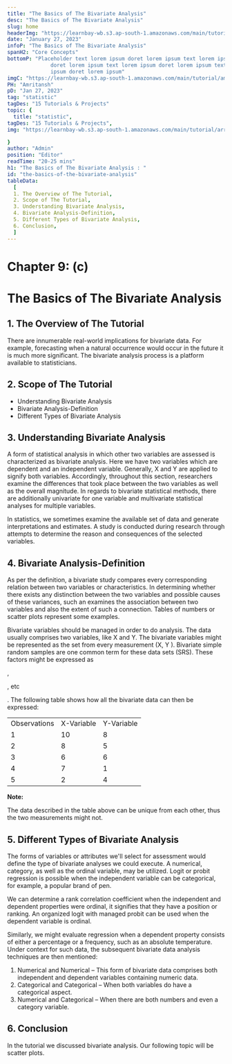 ```yaml
---
title: "The Basics of The Bivariate Analysis"
desc: "The Basics of The Bivariate Analysis"
slug: home
headerImg: "https://learnbay-wb.s3.ap-south-1.amazonaws.com/main/tutorial/python.png"
date: "January 27, 2023"
infoP: "The Basics of The Bivariate Analysis"
spanH2: "Core Concepts"
bottomP: "Placeholder text lorem ipsum doret lorem ipsum text lorem ipsum
              doret lorem ipsum text lorem ipsum doret lorem ipsum text lorem
              ipsum doret lorem ipsum"
imgC: "https://learnbay-wb.s3.ap-south-1.amazonaws.com/main/tutorial/amritansh.png"
PH: "Amritansh"
pD: "Jan 27, 2023"
tag: "statistic"
tagDes: "15 Tutorials & Projects"
topic: {
  title: "statistic",
tagDes: "15 Tutorials & Projects",
img: "https://learnbay-wb.s3.ap-south-1.amazonaws.com/main/tutorial/arrow.png"

}
author: "Admin"
position: "Editor"
readTime: "20-25 mins"
h1: "The Basics of The Bivariate Analysis : "
id: "the-basics-of-the-bivariate-analysis"
tableData:
  [
  1. The Overview of The Tutorial, 
  2. Scope of The Tutorial,  
  3. Understanding Bivariate Analysis,  
  4. Bivariate Analysis-Definition,
  5. Different Types of Bivariate Analysis,
  6. Conclusion,
  ]
---
```


# **Chapter 9: (c)**


# **The Basics of The Bivariate Analysis**


## 1. The Overview of The Tutorial

There are innumerable real-world implications for bivariate data. For example, forecasting when a natural occurrence would occur in the future it is much more significant. The bivariate analysis process is a platform available to statisticians.


## 2. Scope of The Tutorial



* Understanding Bivariate Analysis
* Bivariate Analysis-Definition 
* Different Types of Bivariate Analysis


## 3. Understanding Bivariate Analysis

A form of statistical analysis in which other two variables are assessed is characterized as bivariate analysis. Here we have two variables which are dependent and an independent variable. Generally, X and Y are applied to signify both variables. Accordingly, throughout this section, researchers examine the differences that took place between the two variables as well as the overall magnitude. In regards to bivariate statistical methods, there are additionally univariate for one variable and multivariate statistical analyses for multiple variables.

In statistics, we sometimes examine the available set of data and generate interpretations and estimates. A study is conducted during research through attempts to determine the reason and consequences of the selected variables.


## 4. Bivariate Analysis-Definition 

As per the definition, a bivariate study compares every corresponding relation between two variables or characteristics. In determining whether there exists any distinction between the two variables and possible causes of these variances, such an examines the association between two variables and also the extent of such a connection. Tables of numbers or scatter plots represent some examples.

Bivariate variables should be managed in order to do analysis. The data usually comprises two variables, like X and Y. The bivariate variables might be represented as the set from every measurement (X, Y ). Bivariate simple random samples are one common term for these data sets (SRS). These factors might be expressed as 

, 

, etc 

. The following table shows how all the bivariate data can then be expressed:


<table>
  <tr>
   <td>Observations
   </td>
   <td>X-Variable
   </td>
   <td>Y-Variable
   </td>
  </tr>
  <tr>
   <td>1
   </td>
   <td>10
   </td>
   <td>8
   </td>
  </tr>
  <tr>
   <td>2
   </td>
   <td>8
   </td>
   <td>5
   </td>
  </tr>
  <tr>
   <td>3
   </td>
   <td>6
   </td>
   <td>6
   </td>
  </tr>
  <tr>
   <td>4
   </td>
   <td>7
   </td>
   <td>1
   </td>
  </tr>
  <tr>
   <td>5
   </td>
   <td>2
   </td>
   <td>4
   </td>
  </tr>
</table>



**Note:**

The data described in the table above can be unique from each other, thus the two measurements might not.


## 5. Different Types of Bivariate Analysis

The forms of variables or attributes we'll select for assessment would define the type of bivariate analyses we could execute. A numerical, category, as well as the ordinal variable, may be utilized. Logit or probit regression is possible when the independent variable can be categorical, for example, a popular brand of pen.

We can determine a rank correlation coefficient when the independent and dependent properties were ordinal, it signifies that they have a position or ranking. An organized logit with managed probit can be used when the dependent variable is ordinal.

Similarly, we might evaluate regression when a dependent property consists of either a percentage or a frequency, such as an absolute temperature. Under context for such data, the subsequent bivariate data analysis techniques are then mentioned:



1. Numerical and Numerical – This form of bivariate data comprises both independent and dependent variables containing numeric data.
2. Categorical and Categorical – When both variables do have a categorical aspect.
3. Numerical and Categorical – When there are both numbers and even a category variable.


## 6. Conclusion

In the tutorial we discussed bivariate analysis. Our following topic will be scatter plots.